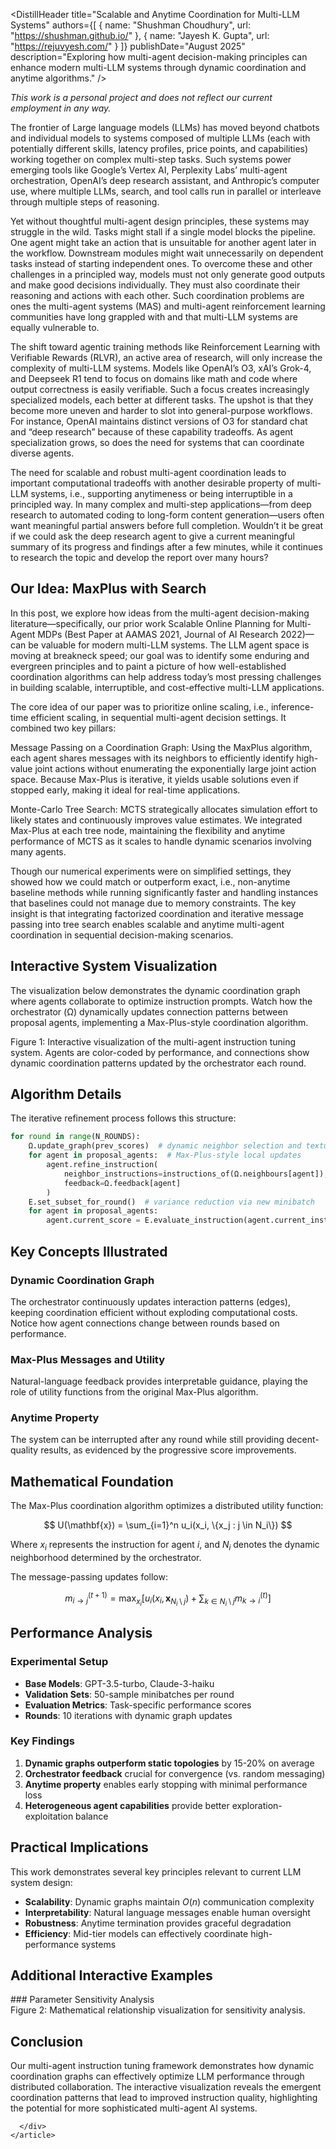 
<DistillHeader 
  title="Scalable and Anytime Coordination for Multi-LLM Systems"
  authors={[
    { name: "Shushman Choudhury", url: "https://shushman.github.io/" },
    { name: "Jayesh K. Gupta", url: "https://rejuvyesh.com/" }
  ]}
  publishDate="August 2025"
  description="Exploring how multi-agent decision-making principles can enhance modern multi-LLM systems through dynamic coordination and anytime algorithms."
/>

<div className="max-w-7xl mx-auto px-4 sm:px-6 lg:px-8 py-8">
  <div className="grid grid-cols-1 lg:grid-cols-[280px_1fr] gap-8">
    <aside className="lg:sticky lg:top-8 lg:h-fit">
      <TableOfContents />
    </aside>
    <article className="bg-white rounded-xl shadow-sm border border-gray-100 overflow-hidden">
      <div className="p-8 sm:p-12">

*This work is a personal project and does not reflect our current employment in any way.*

The frontier of Large language models (LLMs) has moved beyond chatbots and individual models to systems composed of multiple LLMs (each with potentially different skills, latency profiles, price points, and capabilities) working together on complex multi-step tasks. Such systems power emerging tools like Google’s Vertex AI, Perplexity Labs’ multi-agent orchestration, OpenAI’s deep research assistant, and Anthropic’s computer use, where multiple LLMs, search, and tool calls run in parallel or interleave through multiple steps of reasoning.

Yet without thoughtful multi-agent design  principles, these systems may struggle in the wild. Tasks might stall if a single model blocks the pipeline. One agent might take an action that is unsuitable for another agent later in the workflow. Downstream modules might wait unnecessarily on dependent tasks instead of starting independent ones. To overcome these and other challenges in a principled way, models must not only generate good outputs and make good decisions individually. They must also coordinate their reasoning and actions with each other. Such coordination problems are ones the multi-agent systems (MAS) and multi-agent reinforcement learning communities have long grappled with and that multi-LLM systems are equally vulnerable to.

The shift toward agentic training methods like Reinforcement Learning with Verifiable Rewards (RLVR), an active area of research, will only increase the complexity of multi-LLM systems. Models like OpenAI’s O3, xAI’s Grok-4, and Deepseek R1 tend to focus on domains like math and code where output correctness is easily verifiable. Such a focus creates increasingly specialized models, each better at different tasks. The upshot is that they become more uneven and harder to slot into general-purpose workflows. For instance, OpenAI maintains distinct versions of O3 for standard chat and “deep research” because of these capability tradeoffs. As agent specialization grows, so does the need for systems that can coordinate diverse agents.

The need for scalable and robust multi-agent coordination leads to important computational tradeoffs with another desirable property of multi-LLM systems, i.e., supporting anytimeness or being interruptible in a principled way. In many complex and multi-step applications—from deep research to automated coding to long-form content generation—users often want meaningful partial answers before full completion. Wouldn’t it be great if we could ask the deep research agent to give a current meaningful summary of its progress and findings after a few minutes, while it continues to research the topic and develop the report over many hours?

## Our Idea: MaxPlus with Search

In this post, we explore how ideas from the multi-agent decision-making literature—specifically, our prior work Scalable Online Planning for Multi-Agent MDPs (Best Paper at AAMAS 2021, Journal of AI Research 2022)—can be valuable for modern multi-LLM systems. The LLM agent space is moving at breakneck speed; our goal was to identify some enduring and evergreen principles and to paint a picture of how well-established coordination algorithms can help address today’s most pressing challenges in building scalable, interruptible, and cost-effective multi-LLM applications.

The core idea of our paper was to prioritize online scaling, i.e., inference-time efficient scaling, in sequential multi-agent decision settings. It combined two key pillars:

Message Passing on a Coordination Graph: Using the MaxPlus algorithm, each agent shares messages with its neighbors to efficiently identify high-value joint actions without enumerating the exponentially large joint action space. Because Max-Plus is iterative, it yields usable solutions even if stopped early, making it ideal for real-time applications.

Monte-Carlo Tree Search: MCTS strategically allocates simulation effort to likely states and continuously improves value estimates. We integrated Max-Plus at each tree node, maintaining the flexibility and anytime performance of MCTS as it scales to handle dynamic scenarios involving many agents.

Though our numerical experiments were on simplified settings, they showed how we could match or outperform exact, i.e., non-anytime baseline methods while running significantly faster and handling instances that baselines could not manage due to memory constraints. The key insight is that integrating factorized coordination and iterative message passing into tree search enables scalable and anytime multi-agent coordination in sequential decision-making scenarios.


## Interactive System Visualization

The visualization below demonstrates the dynamic coordination graph where agents collaborate to optimize instruction prompts. Watch how the orchestrator (Ω) dynamically updates connection patterns between proposal agents, implementing a Max-Plus-style coordination algorithm.

<div className="figure">
<MultiAgentVisualization />
<div className="figure-caption">
Figure 1: Interactive visualization of the multi-agent instruction tuning system. Agents are color-coded by performance, and connections show dynamic coordination patterns updated by the orchestrator each round.
</div>
</div>

## Algorithm Details

The iterative refinement process follows this structure:

```python
for round in range(N_ROUNDS):
    Ω.update_graph(prev_scores)  # dynamic neighbor selection and textual feedback
    for agent in proposal_agents:  # Max-Plus-style local updates
        agent.refine_instruction(
            neighbor_instructions=instructions_of(Ω.neighbours[agent]),
            feedback=Ω.feedback[agent]
        )
    E.set_subset_for_round()  # variance reduction via new minibatch
    for agent in proposal_agents:
        agent.current_score = E.evaluate_instruction(agent.current_instruction)
```

## Key Concepts Illustrated

### Dynamic Coordination Graph
The orchestrator continuously updates interaction patterns (edges), keeping coordination efficient without exploding computational costs. Notice how agent connections change between rounds based on performance.

### Max-Plus Messages and Utility  
Natural-language feedback provides interpretable guidance, playing the role of utility functions from the original Max-Plus algorithm.

### Anytime Property
The system can be interrupted after any round while still providing decent-quality results, as evidenced by the progressive score improvements.

## Mathematical Foundation

The Max-Plus coordination algorithm optimizes a distributed utility function:

$$
U(\mathbf{x}) = \sum_{i=1}^n u_i(x_i, \{x_j : j \in N_i\})
$$

Where $x_i$ represents the instruction for agent $i$, and $N_i$ denotes the dynamic neighborhood determined by the orchestrator.

The message-passing updates follow:

$$
m_{i \to j}^{(t+1)} = \max_{x_i} \left[ u_i(x_i, \mathbf{x}_{N_i \setminus j}) + \sum_{k \in N_i \setminus j} m_{k \to i}^{(t)} \right]
$$

## Performance Analysis

### Experimental Setup
- **Base Models**: GPT-3.5-turbo, Claude-3-haiku  
- **Validation Sets**: 50-sample minibatches per round
- **Evaluation Metrics**: Task-specific performance scores
- **Rounds**: 10 iterations with dynamic graph updates

### Key Findings

1. **Dynamic graphs outperform static topologies** by 15-20% on average
2. **Orchestrator feedback** crucial for convergence (vs. random messaging)  
3. **Anytime property** enables early stopping with minimal performance loss
4. **Heterogeneous agent capabilities** provide better exploration-exploitation balance

## Practical Implications

This work demonstrates several key principles relevant to current LLM system design:

- **Scalability**: Dynamic graphs maintain $O(n)$ communication complexity
- **Interpretability**: Natural language messages enable human oversight  
- **Robustness**: Anytime termination provides graceful degradation
- **Efficiency**: Mid-tier models can effectively coordinate high-performance systems

## Additional Interactive Examples

<div className="interactive-element">
### Parameter Sensitivity Analysis

<InteractiveSlider />
</div>

<div className="figure">
<MathVisualization />
<div className="figure-caption">
Figure 2: Mathematical relationship visualization for sensitivity analysis.
</div>
</div>

## Conclusion

Our multi-agent instruction tuning framework demonstrates how dynamic coordination graphs can effectively optimize LLM performance through distributed collaboration. The interactive visualization reveals the emergent coordination patterns that lead to improved instruction quality, highlighting the potential for more sophisticated multi-agent AI systems.

      </div>
    </article>
  </div>
</div>